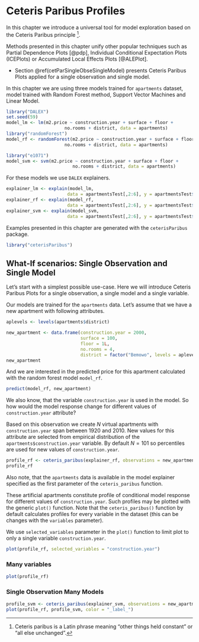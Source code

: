 # Ceteris Paribus Profiles {#ceterisParibus}

In this chapter we introduce a universal tool for model exploration based on the Ceteris Paribus principle ^[Ceteris paribus is a Latin phrase meaning  "other things held constant" or "all else unchanged".]. 

Methods presented in this chapter unify other popular techniques such as Partial Dependence Plots [@pdp], Individual Conditional Expectation Plots (ICEPlots) or Accumulated Local Effects Plots [@ALEPlot].


* Section \@ref(cetParSingleObseSingleModel) presents Ceteris Paribus Plots applied for a single observation and single model.

In this chapter we are using three models trained for `apartments` dataset, model trained with Random Forest method, Support Vector Machines and Linear Model.

```r
library("DALEX")
set.seed(59)
model_lm <- lm(m2.price ~ construction.year + surface + floor + 
                      no.rooms + district, data = apartments)
library("randomForest")
model_rf <- randomForest(m2.price ~ construction.year + surface + floor + 
                      no.rooms + district, data = apartments)

library("e1071")
model_svm <- svm(m2.price ~ construction.year + surface + floor + 
                         no.rooms + district, data = apartments)
```

For these models we use `DALEX` explainers.

```r
explainer_lm <- explain(model_lm, 
                       data = apartmentsTest[,2:6], y = apartmentsTest$m2.price)
explainer_rf <- explain(model_rf, 
                       data = apartmentsTest[,2:6], y = apartmentsTest$m2.price)
explainer_svm <- explain(model_svm, 
                       data = apartmentsTest[,2:6], y = apartmentsTest$m2.price)
```

Examples presented in this chapter are generated with the `ceterisParibus` package.

```r
library("ceterisParibus")
```


## What-If scenarios: Single Observation and Single Model {#cetParSingleObseSingleModel}

Let's start with a simplest possible use-case. Here we will introduce Ceteris Paribus Plots for a single observation, a single model and a single variable.

Our models are trained for the `apartments` data. Let's assume that we have a new apartment with following attributes.

```r
aplevels <- levels(apartments$district)

new_apartment <- data.frame(construction.year = 2000, 
                            surface = 100,
                            floor = 1L,
                            no.rooms = 4,
                            district = factor("Bemowo", levels = aplevels))
new_apartment
```

And we are interested in the predicted price for this apartment calculated with the random forest model `model_rf`.

```r
predict(model_rf, new_apartment)
```

We also know, that the variable `construction.year` is used in the model. So how would the model response change for different values of `construction.year` attribute?

Based on this observation we create $N$ virtual apartments with `construction.year` span between 1920 and 2010. New values for this attribute are selected from empirical distribution of the `apartments$construction.year` variable. By default $N = 101$ so percentiles are used for new values of `construction.year`. 

```r
profile_rf <- ceteris_paribus(explainer_rf, observations = new_apartment)
profile_rf
```

Also note, that the `apartments` data is available in the model explainer specified as the first parameter of the `ceteris_paribus` function.

These artificial apartments constitute profile of conditional model response for different values of `construction.year`. Such profiles may be plotted with the generic `plot()` function. Note that the `ceteris_paribus()` function by default calculates profiles for every variable in the dataset (this can be changes with the `variables` parameter). 

We use `selected_variables` parameter in the `plot()` function to limit plot to only a single variable `construction.year`.

```r
plot(profile_rf, selected_variables = "construction.year")
```



### Many variables

```r
plot(profile_rf)
```

### Single Observation Many Models

```r
profile_svm <- ceteris_paribus(explainer_svm, observations = new_apartment)
plot(profile_rf, profile_svm, color = "_label_")
```

